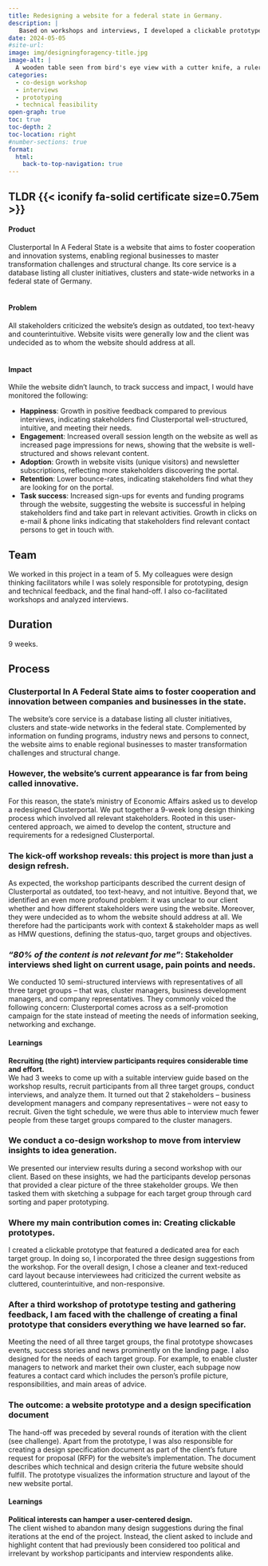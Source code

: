 ```yaml
---
title: Redesigning a website for a federal state in Germany.
description: |
   Based on workshops and interviews, I developed a clickable prototype and a design specification document.
date: 2024-05-05
#site-url:
image: img/designingforagency-title.jpg
image-alt: |
  A wooden table seen from bird's eye view with a cutter knife, a ruler and a printed sheet of paper lying on it
categories:
  - co-design workshop
  - interviews
  - prototyping
  - technical feasibility
open-graph: true
toc: true
toc-depth: 2
toc-location: right
#number-sections: true
format:
  html:
    back-to-top-navigation: true
---
```


::: {.callout-caution collapse="false" .column-body-outset}
## TLDR {{< iconify fa-solid certificate size=0.75em >}} 

#### Product
Clusterportal In A Federal State is a [website]{.highlight} that aims to foster cooperation and innovation systems, enabling regional businesses to master transformation challenges and structural change. Its core service is a [database]{.highlight} listing all cluster initiatives, clusters and state-wide networks in a federal state of Germany.<br><br>

#### Problem
All stakeholders criticized the website's design as outdated, too text-heavy and counterintuitive. Website visits were generally low and the client was undecided as to whom the website should address at all.<br><br>

#### Impact
While the website didn’t launch, to track success and impact, I would have monitored the following:

- **Happiness**: Growth in [positive feedback]{.highlight} compared to previous interviews, indicating stakeholders find Clusterportal well-structured, intuitive, and meeting their needs.
- **Engagement**: Increased [overall session length]{.highlight} on the website as well as increased [page impressions]{.highlight} for news, showing that the website is well-structured and shows relevant content.
- **Adoption**: Growth in [website visits]{.highlight} (unique visitors) and [newsletter subscriptions]{.highlight}, reflecting more stakeholders discovering the portal.
- **Retention**: Lower [bounce-rates]{.highlight}, indicating stakeholders find what they are looking for on the portal.
- **Task success**: Increased [sign-ups]{.highlight} for events and funding programs through the website, suggesting the website is successful in helping stakeholders find and take part in relevant activities. Growth in [clicks]{.highlight} on e-mail & phone links indicating that stakeholders find relevant contact persons to get in touch with.


:::

## Team
We worked in this project in a team of 5. My colleagues were design thinking facilitators while I was solely responsible for prototyping, design and technical feedback, and the final hand-off. I also co-facilitated workshops and analyzed interviews.

## Duration
9 weeks.

## Process {.clusterportal}

### [Clusterportal In A Federal State aims to foster cooperation and innovation between companies and businesses in the state.]{.highlight2}
The website’s core service is a database listing all cluster initiatives, clusters and state-wide networks in the federal state. Complemented by information on funding programs, industry news and persons to connect, the website aims to enable regional businesses to master transformation challenges and structural change.

### [However, the website's current appearance is far from being called innovative.]{.highlight2}
For this reason, the state's ministry of Economic Affairs asked us to develop a redesigned Clusterportal. We put together a 9-week long design thinking process which involved all relevant stakeholders. Rooted in this user-centered approach, we aimed to develop the content, structure and requirements for a redesigned Clusterportal.

### [The kick-off workshop reveals: this project is more than just a design refresh.]{.highlight2}
As expected, the workshop participants described the current design of Clusterportal as outdated, too text-heavy, and not intuitive. Beyond that, we identified an even more profound problem: it was unclear to our client whether and how different stakeholders were using the website. Moreover, they were undecided as to whom the website should address at all. 
We therefore had the participants work with context & stakeholder maps as well as HMW questions, defining the status-quo, target groups and objectives.

### [*“80% of the content is not relevant for me”*: Stakeholder interviews shed light on current usage, pain points and needs.]{.highlight2}
We conducted 10 semi-structured interviews with representatives of all three target groups – that was, cluster managers, business development managers, and company representatives. They commonly voiced the following concern: Clusterportal comes across as a self-promotion campaign for the state instead of meeting the needs of information seeking, networking and exchange. 

::: {.learnings}
#### Learnings
**Recruiting (the right) interview participants requires considerable time and effort.**<br>
We had 3 weeks to come up with a suitable interview guide based on the workshop results, recruit participants from all three target groups, conduct interviews, and analyze them. It turned out that 2 stakeholders – business development managers and company representatives – were not easy to recruit. Given the tight schedule, we were thus able to interview much fewer people from these target groups compared to the cluster managers.
:::

### [We conduct a co-design workshop to move from interview insights to idea generation.]{.highlight2}
We presented our interview results during a second workshop with our client. Based on these insights, we had the participants develop personas that provided a clear picture of the three stakeholder groups. We then tasked them with sketching a subpage for each target group through card sorting and paper prototyping.

### [Where my main contribution comes in: Creating clickable prototypes.]{.highlight2}
I created a clickable prototype that featured a dedicated area for each target group. In doing so, I incorporated the three design suggestions from the workshop. For the overall design, I chose a cleaner and text-reduced card layout because interviewees had criticized the current website as cluttered, counterintuitive, and non-responsive.

### [After a third workshop of prototype testing and gathering feedback, I am faced with the challenge of creating a final prototype that considers everything we have learned so far.]{.highlight2}
Meeting the need of all three target groups, the final prototype showcases events, success stories and news prominently on the landing page. I also designed for the needs of each target group. For example, to enable cluster managers to network and market their own cluster, each subpage now features a contact card which includes the person’s profile picture, responsibilities, and main areas of advice. 

### [The outcome: a website prototype and a design specification document]{.highlight2}
The hand-off was preceded by several rounds of iteration with the client (see challenge). Apart from the prototype, I was also responsible for creating a design specification document as part of the client’s future request for proposal (RFP) for the website’s implementation. The document describes which technical and design criteria the future website should fulfill. The prototype visualizes the information structure and layout of the new website portal.

::: {.learnings}
#### Learnings
**Political interests can hamper a user-centered design.**<br>
The client wished to abandon many design suggestions during the final iterations at the end of the project. Instead, the client asked to include and highlight content that had previously been considered too political and irrelevant by workshop participants and interview respondents alike.
:::